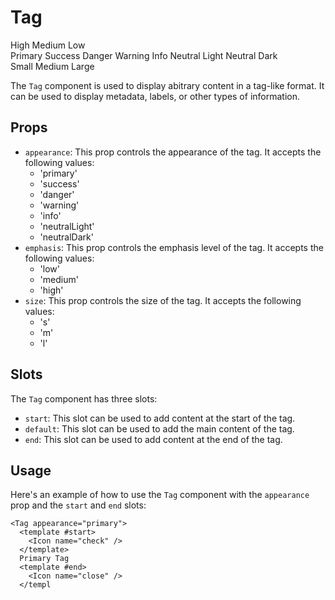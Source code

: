 
# Tag
<div style={{gap: "10px", display: "flex"}}>
    <Tag emphasis={"high"}>High</Tag>
    <Tag emphasis={"medium"}>Medium</Tag>
    <Tag emphasis={"low"}>Low</Tag>
</div>
<div style={{gap: "10px", display: "flex", marginTop: "20px"}}>
    <Tag appearance={"primary"}>Primary</Tag>
    <Tag appearance={"success"}>Success</Tag>
    <Tag appearance={"danger"}>Danger</Tag>
    <Tag appearance={"warning"}>Warning</Tag>
    <Tag appearance={"info"}>Info</Tag>
    <Tag appearance={"neutralLight"}>Neutral Light</Tag>
    <Tag appearance={"neutralDark"}>Neutral Dark</Tag>
</div>
<div style={{gap: "10px", display: "flex", marginTop: "20px", alignItems: "center"}}>
    <Tag size={"s"}>Small</Tag>
    <Tag size={"m"}>Medium</Tag>
    <Tag size={"l"}>Large</Tag>
</div>

The `Tag` component is used to display abitrary content in a tag-like format. It can be used to display metadata, labels, or other types of information.


## Props
- `appearance`: This prop controls the appearance of the tag. It accepts the following values:
  - 'primary'
  - 'success'
  - 'danger'
  - 'warning'
  - 'info'
  - 'neutralLight'
  - 'neutralDark'
- `emphasis`: This prop controls the emphasis level of the tag. It accepts the following values:
  - 'low'
  - 'medium'
  - 'high'
- `size`: This prop controls the size of the tag. It accepts the following values:
  - 's'
  - 'm'
  - 'l'


## Slots

The `Tag` component has three slots:

- `start`: This slot can be used to add content at the start of the tag.
- `default`: This slot can be used to add the main content of the tag.
- `end`: This slot can be used to add content at the end of the tag.

## Usage

Here's an example of how to use the `Tag` component with the `appearance` prop and the `start` and `end` slots:

```vue
<Tag appearance="primary">
  <template #start>
    <Icon name="check" />
  </template>
  Primary Tag
  <template #end>
    <Icon name="close" />
  </templ
